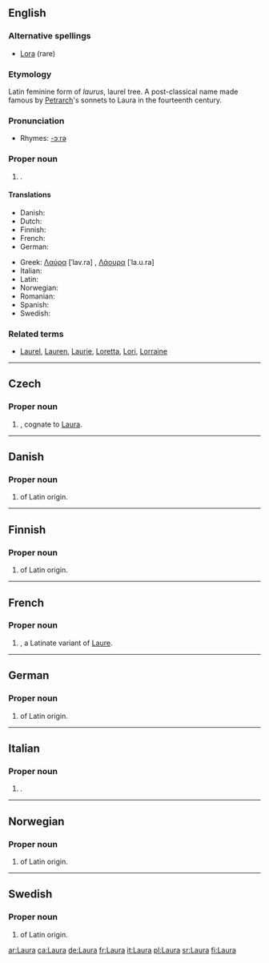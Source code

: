{{see|laura}}
{{wikipedia}}
==English==

===Alternative spellings===
*[[Lora]] (rare)

===Etymology===
Latin feminine form of ''laurus'', laurel tree. A post-classical name made famous by [[Petrarch]]'s sonnets to Laura in the fourteenth century.
 
===Pronunciation===
*Rhymes: [[Rhymes:English:-ɔːrə|-ɔːrə]]

===Proper noun===
{{en-proper noun}}

# {{given name|female}}.

====Translations====
{{trans-top|female given name}}
*Danish: {{t|da|Laura}}
*Dutch: {{t|nl|Laura}}
*Finnish: {{t+|fi|Laura}}
*French: {{t|fr|Laure}}
*German: {{t+|de|Laura}}
{{trans-mid}}
*Greek: [[Λαύρα]] [ˈlav.ra] {{f}}, [[Λάουρα]] [ˈla.u.ra]
*Italian: {{t+|it|Laura}}
*Latin: {{t|la|Laura}}
*Norwegian: {{t|no|Laura}}
*Romanian: {{t|ro|Laura}}
*Spanish: {{t|es|Laura}}
*Swedish: {{t|sv|Laura}}
{{trans-bottom}}

===Related terms===
*[[Laurel]], [[Lauren]], [[Laurie]], [[Loretta]], [[Lori]], [[Lorraine]]

----

==Czech==
{{wikipedia|lang=cs}}
===Proper noun===
{{cs-proper noun|g=f}}

# {{given name|female||cs:}}, cognate to [[#English|Laura]].
----

==Danish==

===Proper noun===
{{infl|da|proper noun}}

# {{given name|female||da:}} of Latin origin.

----

==Finnish==

===Proper noun===
{{fi-noun|Laur|type=kala|proper=true}}

# {{given name|female||fi:}} of Latin origin.

----

==French==

===Proper noun===
{{infl|fr|proper noun}}

# {{given name|female||fr:}}, a Latinate variant of [[Laure]].

----

==German==

===Proper noun===
{{infl|de|proper noun}}

# {{given name|female||de:}} of Latin origin.

----

==Italian==

===Proper noun===
{{infl|it|proper noun|g=f}}

# {{given name|female||it:}}.

----

==Norwegian==

===Proper noun===
{{infl|no|proper noun}}

# {{given name|female||no:}} of Latin origin.

----

==Swedish==

===Proper noun===
{{infl|sv|proper noun}}

# {{given name|female||sv:}} of Latin origin.

[[ar:Laura]]
[[ca:Laura]]
[[de:Laura]]
[[fr:Laura]]
[[it:Laura]]
[[pl:Laura]]
[[sr:Laura]]
[[fi:Laura]]
